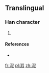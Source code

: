 ==Translingual==

===Han character===
{{Han char|rn=85|rad=水|as=09|sn=12|four=|canj=水口尸水 (ERSE)}}

# {{defn|Han|sort=水09}}

====References====
* {{Han ref|kx=0639.111|hdz=31689.051|uh=6E8A|ud=28298}}

[[fr:溊]]
[[pl:溊]]
[[zh:溊]]